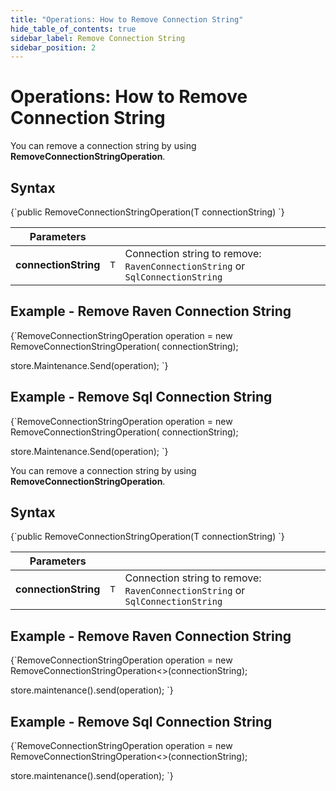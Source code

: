 ```yaml
---
title: "Operations: How to Remove Connection String"
hide_table_of_contents: true
sidebar_label: Remove Connection String
sidebar_position: 2
---
```





# Operations: How to Remove Connection String
<LanguageSwitcher supportedLanguages={supportedLanguages} />
<LanguageContent language="csharp">


You can remove a connection string by using **RemoveConnectionStringOperation**.

## Syntax

<TabItem value="remove_connection_string" label="remove_connection_string">
<CodeBlock language="csharp">
{`public RemoveConnectionStringOperation(T connectionString)
`}
</CodeBlock>
</TabItem>

| Parameters | | |
| ------------- | ----- | ---- |
| **connectionString** | `T` | Connection string to remove: `RavenConnectionString` or `SqlConnectionString` |

## Example - Remove Raven Connection String

<TabItem value="remove_raven_connection_string" label="remove_raven_connection_string">
<CodeBlock language="csharp">
{`RemoveConnectionStringOperation<RavenConnectionString> operation
    = new RemoveConnectionStringOperation<RavenConnectionString>(
        connectionString);

store.Maintenance.Send(operation);
`}
</CodeBlock>
</TabItem>

## Example - Remove Sql Connection String

<TabItem value="remove_sql_connection_string" label="remove_sql_connection_string">
<CodeBlock language="csharp">
{`RemoveConnectionStringOperation<SqlConnectionString> operation
    = new RemoveConnectionStringOperation<SqlConnectionString>(
        connectionString);

store.Maintenance.Send(operation);
`}
</CodeBlock>
</TabItem>


</LanguageContent>
<LanguageContent language="java">


You can remove a connection string by using **RemoveConnectionStringOperation**.

## Syntax

<TabItem value="remove_connection_string" label="remove_connection_string">
<CodeBlock language="java">
{`public RemoveConnectionStringOperation(T connectionString)
`}
</CodeBlock>
</TabItem>

| Parameters | | |
| ------------- | ----- | ---- |
| **connectionString** | `T` | Connection string to remove: `RavenConnectionString` or `SqlConnectionString` |

## Example - Remove Raven Connection String

<TabItem value="remove_raven_connection_string" label="remove_raven_connection_string">
<CodeBlock language="java">
{`RemoveConnectionStringOperation<RavenConnectionString> operation =
    new RemoveConnectionStringOperation<>(connectionString);

store.maintenance().send(operation);
`}
</CodeBlock>
</TabItem>

## Example - Remove Sql Connection String

<TabItem value="remove_sql_connection_string" label="remove_sql_connection_string">
<CodeBlock language="java">
{`RemoveConnectionStringOperation<SqlConnectionString> operation =
    new RemoveConnectionStringOperation<>(connectionString);

store.maintenance().send(operation);
`}
</CodeBlock>
</TabItem>


</LanguageContent>

<!---
### Connection Strings
- [Get](../../../../client-api/operations/maintenance/connection-strings/get-connection-string)
- [Add](../../../../client-api/operations/maintenance/connection-strings/add-connection-string)


-->